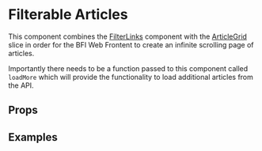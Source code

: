 
<Meta title="2 Pattern Library/1 Structure/Filterable Articles" component={FilterableArticles} />

# Filterable Articles
 
This component combines the [FilterLinks](/?path=/docs/2-pattern-library-1-structure-filter-links--normal) component with the [ArticleGrid](/?path=/docs/2-pattern-library-4-slices-article-grid--multiple-articles-with-first-highlighted) slice in order for the BFI Web Frontent to create an infinite scrolling page of articles. 

Importantly there needs to be a function passed to this component called `loadMore` which will provide the functionality to load additional articles from the API.

## Props 

<ArgsTable of={FilterableArticles} />


## Examples

<Canvas>
    <Story name="All articles">
        <FilterableArticles
            articles={[...demoArticles, ...demoArticles, ...demoArticles.slice(0, 2)]}
            filters={[
                {
                    url: "/",
                    label: "All",
                    currentlyActive: true
                },
                {
                    url: "/",
                    label: "Review"
                },
                {
                    url: "/",
                    label: "Video"
                },
                {
                    url: "/",
                    label: "Opinion"
                },
                {
                    url: "/",
                    label: "Recommendations"
                },
                {
                    url: "/",
                    label: "Long Read"
                },
                {
                    url: "/",
                    label: "Interviews"
                }
            ]}
            loadMore={true}
            loadMoreLoading={true}
        />
    </Story>
</Canvas>

<Canvas>
    <Story name="Limited articles with filters">
        <FilterableArticles
            articles={demoArticles.slice(0,2)}
            filters={[
                {
                    url: "/",
                    label: "All",
                    currentlyActive: true
                },
                {
                    url: "/",
                    label: "Review"
                },
                {
                    url: "/",
                    label: "Video"
                },
                {
                    url: "/",
                    label: "Opinion"
                },
                {
                    url: "/",
                    label: "Recommendations"
                },
                {
                    url: "/",
                    label: "Long Read"
                },
                {
                    url: "/",
                    label: "Interviews"
                }
            ]}
            limit={3}
        />
    </Story>
</Canvas>

<Canvas>
    <Story name="Limited articles with grey background">
        <FilterableArticles
            articles={demoArticles.slice(0,3)}
            limit={3}
            filters={[]}
            includeHighlight={false}
            greyBackground
            optionalTitle="Other things to explore"
            optionalCTALink="/"
            optionalCTATitle="See more"
        />
    </Story>
</Canvas>

<Canvas>
    <Story name="No articles found">
        <FilterableArticles
            filters={[
                {
                    url: "/",
                    label: "All",
                    currentlyActive: true
                },
                {
                    url: "/",
                    label: "Review"
                },
                {
                    url: "/",
                    label: "Video"
                },
                {
                    url: "/",
                    label: "Opinion"
                },
                {
                    url: "/",
                    label: "Recommendations"
                },
                {
                    url: "/",
                    label: "Long Read"
                },
                {
                    url: "/",
                    label: "Interviews"
                }
            ]}
            loadMore={true}
        />
    </Story>
</Canvas>

<Canvas>
    <Story name="Loading">
        <FilterableArticles
            loading
            optionalTitle="Filtered articles"
            optionalCTALink="See all articles"
            optionalCTALink="/"
        />
    </Story>
</Canvas>

<Canvas>
    <Story name="Loading with limit">
        <FilterableArticles
            loading
            limit={3}
            optionalTitle="Filtered articles"
            optionalCTALink="See all articles"
            optionalCTALink="/"
        />
    </Story>
</Canvas>
